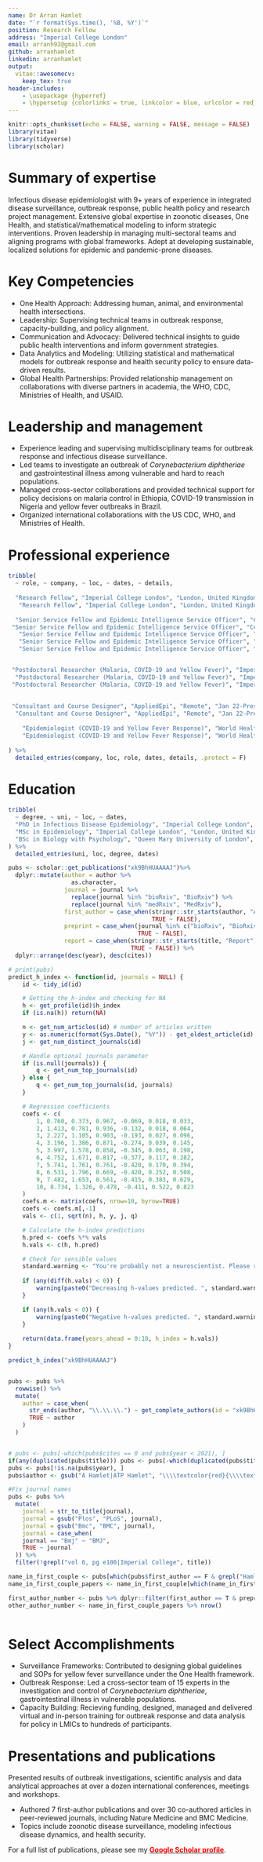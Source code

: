 ```yaml
---
name: Dr Arran Hamlet
date: "`r format(Sys.time(), '%B, %Y')`"
position: Research Fellow
address: "Imperial College London"
email: arranh92@gmail.com
github: arranhamlet
linkedin: arranhamlet
output: 
  vitae::awesomecv:
    keep_tex: true
header-includes:
    - \usepackage {hyperref}
    - \hypersetup {colorlinks = true, linkcolor = blue, urlcolor = red}
---
```


```r
knitr::opts_chunk$set(echo = FALSE, warning = FALSE, message = FALSE)
library(vitae)
library(tidyverse)
library(scholar)
```

# Summary of expertise

Infectious disease epidemiologist with 9+ years of experience in integrated disease surveillance, outbreak response, public health policy and research project management. Extensive global expertise in zoonotic diseases, One Health, and statistical/mathematical modeling to inform strategic interventions. Proven leadership in managing multi-sectoral teams and aligning programs with global frameworks. Adept at developing sustainable, localized solutions for epidemic and pandemic-prone diseases.

# Key Competencies

* One Health Approach: Addressing human, animal, and environmental health intersections.
* Leadership: Supervising technical teams in outbreak response, capacity-building, and policy alignment.
* Communication and Advocacy: Delivered technical insights to guide public health interventions and inform government strategies.
* Data Analytics and Modeling: Utilizing statistical and mathematical models for outbreak response and health security policy to ensure data-driven results.
* Global Health Partnerships: Provided relationship management on collaborations with diverse partners in academia, the WHO, CDC, Ministries of Health, and USAID.

# Leadership and management

* Experience leading and supervising multidisciplinary teams for outbreak response and infectious disease surveillance.
* Led teams to investigate an outbreak of *Corynebacterium diphtheriae* and gastrointestinal illness among vulnerable and hard to reach populations.
* Managed cross-sector collaborations and provided technical support for policy decisions on malaria control in Ethiopia, COVID-19 transmission in Nigeria and yellow fever outbreaks in Brazil.
* Organized international collaborations with the US CDC, WHO, and Ministries of Health.

# Professional experience
```r
tribble(
  ~ role, ~ company, ~ loc, ~ dates, ~ details,
  
  "Research Fellow", "Imperial College London", "London, United Kingdom", "Mar 25-present", "Developing mathematical models for the Jameel Institute’s Realtime Intelligent Support for Emergencies initiative to assess vaccine-preventable outbreak risks in conflict settings.",
   "Research Fellow", "Imperial College London", "London, United Kingdom", "Mar 25-present", "Presented work in progress to researchers and policy makers at the WHO Global Hub for Pandemic and Epidemic Intelligence and Médecins Sans Frontière. The project delivers critical data to help humanitarian organizations and policymakers prioritize aid in crisis settings.",
  
  "Senior Service Fellow and Epidemic Intelligence Service Officer", "Centers for Disease Control and Prevention", "Seattle, WA", "Jul 24-Feb 25 and Jul 22-Jun 24", "Provided technical assistance to US states and territories using CDC forecasting and data tools; coordinated collaborations with public health agencies in Canada and the European Union.",
 "Senior Service Fellow and Epidemic Intelligence Service Officer", "Centers for Disease Control and Prevention", "Seattle, WA", "Jul 24-Feb 25 and Jul 22-Jun 24", "Designed and carried out surveillance system evaluations for rabies, tuberculosis and long COVID prevalence. Emphasized innovative methods and alternative data systems to improve health security for Washington State's 8 million residents.",
   "Senior Service Fellow and Epidemic Intelligence Service Officer", "Centers for Disease Control and Prevention", "Seattle, WA", "Jul 24-Feb 25 and Jul 22-Jun 24", "Led and supervised outbreak investigations, including gastrointestinal illness, Corynebacterium diphtheriae and invasive Group A Streptococcus impacting hundreds of people.",
   "Senior Service Fellow and Epidemic Intelligence Service Officer", "Centers for Disease Control and Prevention", "Seattle, WA", "Jul 24-Feb 25 and Jul 22-Jun 24", "Designed SOPs and operational frameworks for disease surveillance, integrating with state and federal health policies and systems.",
   "Senior Service Fellow and Epidemic Intelligence Service Officer", "Centers for Disease Control and Prevention", "Seattle, WA", "Jul 24-Feb 25 and Jul 22-Jun 24", "Collaborated with dozens of CDC, state and local public health, and international partners to strengthen surveillance systems for priority diseases.",


 "Postdoctoral Researcher (Malaria, COVID-19 and Yellow Fever)", "Imperial College London", "London, United Kingdom", "Jan 20-Jun 22", "Directed epidemiological modeling for malaria, COVID-19, and yellow fever to guide policy recommendations for Ministries of Health in Brazil, Nigeria, Ethiopia, and global organizations such as the WHO, CDC and USAID.",
  "Postdoctoral Researcher (Malaria, COVID-19 and Yellow Fever)", "Imperial College London", "London, United Kingdom", "Jan 20-Jun 22", "Designed and impemented statistical and mathematical models to predict yellow fever spillover and the potential impact of invasive malaria vectors, published work in high-impact journals like Nature Communications and BMC Medicine.",
 "Postdoctoral Researcher (Malaria, COVID-19 and Yellow Fever)", "Imperial College London", "London, United Kingdom", "Jan 20-Jun 22", "Led development of tools for integrated vector control strategies for combatting malaria in Sub-Saharan Africa.",
 
 
 "Consultant and Course Designer", "AppliedEpi", "Remote", "Jan 22-Present", "Created and taught advanced training modules in data management and analytics for outbreak response, utilized by WHO, CDC, and Ministries of Health.",
  "Consultant and Course Designer", "AppliedEpi", "Remote", "Jan 22-Present", "Authored chapters on data analysis and epidemiology for field manuals used by public health practitioners.",
 
    "Epidemiologist (COVID-19 and Yellow Fever Response)", "World Health Organization", "Remote and Geneva, Switzerland", "Jan 15-Sep 15 and Jan 20-Apr 20", "Provided analytical support for IHR-aligned surveillance during the COVID-19 pandemic in LMICs.",
    "Epidemiologist (COVID-19 and Yellow Fever Response)", "World Health Organization", "Geneva, Switzerland", "Jan 15-Sep 15 and Jan 20-Apr 20", "Produced operational guidelines for outbreak response, with a focus on epidemiological drivers and transmission potential in Brazil, Angola and the Democratic Republic of the Congo."
 
) %>% 
  detailed_entries(company, loc, role, dates, details, .protect = F)
```

# Education

```r
tribble(
  ~ degree, ~ uni, ~ loc, ~ dates,
  "PhD in Infectious Disease Epidemiology", "Imperial College London", "London, United Kingdom", "Jan 17-Jan 20",
  "MSc in Epidemiology", "Imperial College London", "London, United Kingdom", "Oct 14-Oct 15",
  "BSc in Biology with Psychology", "Queen Mary University of London", "London, United Kingdom", "Sep 11-May 14"
) %>% 
  detailed_entries(uni, loc, degree, dates)
```

```r
pubs <- scholar::get_publications("xk9BhHUAAAAJ")%>%
  dplyr::mutate(author = author %>%
                  as.character,
                journal = journal %>%
                  replace(journal %in% "bioRxiv", "BioRxiv") %>%
                  replace(journal %in% "medRxiv", "MedRxiv"),
                first_author = case_when(stringr::str_starts(author, "A Hamlet|ATP Hamlet") ~ TRUE,
                                         TRUE ~ FALSE),
                preprint = case_when(journal %in% c("bioRxiv", "BioRxiv", "MedRxiv", "medRxiv", "") ~ TRUE,
                                     TRUE ~ FALSE),
                report = case_when(stringr::str_starts(title, "Report") ~ TRUE,
                                   TRUE ~ FALSE)) %>%
  dplyr::arrange(desc(year), desc(cites))

# print(pubs)
predict_h_index <- function(id, journals = NULL) {
    id <- tidy_id(id)

    # Getting the h-index and checking for NA
    h <- get_profile(id)$h_index
    if (is.na(h)) return(NA)

    n <- get_num_articles(id) # number of articles written
    y <- as.numeric(format(Sys.Date(), "%Y")) - get_oldest_article(id)
    j <- get_num_distinct_journals(id)

    # Handle optional journals parameter
    if (is.null(journals)) {
        q <- get_num_top_journals(id)
    } else {
        q <- get_num_top_journals(id, journals)
    }

    # Regression coefficients
    coefs <- c(
        1, 0.760, 0.373, 0.967, -0.069, 0.018, 0.033,
        2, 1.413, 0.781, 0.936, -0.132, 0.018, 0.064,
        3, 2.227, 1.105, 0.903, -0.193, 0.027, 0.096,
        4, 3.196, 1.386, 0.871, -0.274, 0.039, 0.145,
        5, 3.997, 1.578, 0.858, -0.345, 0.063, 0.198,
        6, 4.752, 1.671, 0.817, -0.377, 0.117, 0.282,
        7, 5.741, 1.761, 0.761, -0.420, 0.170, 0.394,
        8, 6.531, 1.796, 0.669, -0.420, 0.252, 0.508,
        9, 7.482, 1.653, 0.561, -0.415, 0.383, 0.629,
        10, 8.734, 1.326, 0.478, -0.411, 0.522, 0.823
    )
    coefs.m <- matrix(coefs, nrow=10, byrow=TRUE)
    coefs <- coefs.m[,-1]
    vals <- c(1, sqrt(n), h, y, j, q)

    # Calculate the h-index predictions
    h.pred <- coefs %*% vals
    h.vals <- c(h, h.pred)

    # Check for sensible values
    standard.warning <- "You're probably not a neuroscientist. Please read the documentation for information on the limitations of this function."
  
    if (any(diff(h.vals) < 0)) {
        warning(paste0("Decreasing h-values predicted. ", standard.warning))
    }

    if (any(h.vals < 0)) {
        warning(paste0("Negative h-values predicted. ", standard.warning))
    }
  
    return(data.frame(years_ahead = 0:10, h_index = h.vals))
}

predict_h_index("xk9BhHUAAAAJ")


pubs <- pubs %>%
  rowwise() %>%
  mutate(
    author = case_when(
      str_ends(author, "\\.\\.\\.") ~ get_complete_authors(id = "xk9BhHUAAAAJ", pubid = pubid),
      TRUE ~ author
    )
  )


# pubs <- pubs[-which(pubs$cites == 0 and pubs$year < 2021), ]
if(any(duplicated(pubs$title))) pubs <- pubs[-which(duplicated(pubs$title)), ]
pubs <- pubs[!is.na(pubs$year), ]
pubs$author <- gsub("A Hamlet|ATP Hamlet", "\\\\textcolor{red}{\\\\textbf{A Hamlet}} ", pubs$author)

#Fix journal names
pubs <- pubs %>%
  mutate(
    journal = str_to_title(journal),
    journal = gsub("Plos", "PLoS", journal),
    journal = gsub("Bmc", "BMC", journal),
    journal = case_when(
    journal == "Bmj" ~ "BMJ",
    TRUE ~ journal
  )) %>%
  filter(!grepl("vol 6, pg e100|Imperial College", title))

name_in_first_couple <- pubs[which(pubs$first_author == F & grepl("Hamlet", pubs$author)), ]
name_in_first_couple_papers <- name_in_first_couple[which(name_in_first_couple$report == F & name_in_first_couple$preprint == F), ]

first_author_number <- pubs %>% dplyr::filter(first_author == T & preprint == F) %>% nrow()
other_author_number <- name_in_first_couple_papers %>% nrow()
  
```

# Select Accomplishments

* Surveillance Frameworks: Contributed to designing global guidelines and SOPs for yellow fever surveillance under the One Health framework.
* Outbreak Response: Led a cross-sector team of 15 experts in the investigation and control of *Corynebacterium diphtheriae*, gastrointestinal illness in vulnerable populations.
* Capacity Building: Recieving funding, designed, managed and delivered virtual and in-person training for outbreak response and data analysis for policy in LMICs to hundreds of participants.

# Presentations and publications
Presented results of outbreak investigations, scientific analysis and data analytical approaches at over a dozen international conferences, meetings and workshops. 

* Authored 7 first-author publications and over 30 co-authored articles in peer-reviewed journals, including Nature Medicine and BMC Medicine.
* Topics include zoonotic disease surveillance, modeling infectious disease dynamics, and health security.

For a full list of publications, please see my [<span style="color: red">**Google Scholar profile**</span>](https://scholar.google.co.uk/citations?user=xk9BhHUAAAAJ&hl=en).


